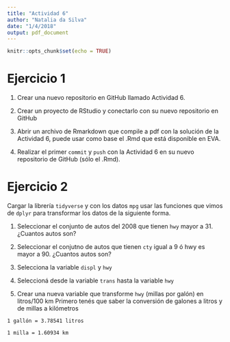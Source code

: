 ```yaml
---
title: "Actividad 6"
author: "Natalia da Silva"
date: "1/4/2018"
output: pdf_document
---
```


```r
knitr::opts_chunk$set(echo = TRUE)
```


# Ejercicio 1

1. Crear una  nuevo repositorio en GitHub llamado Actividad 6.

2. Crear un proyecto de RStudio y conectarlo con su nuevo repositorio en GitHub

3. Abrir un archivo de Rmarkdown que compile a pdf con la solución de la Actividad 6, puede usar como base el .Rmd que está disponible en EVA. 

4. Realizar el primer `commit` y `push` con la Actividad 6 en su nuevo repositorio de GitHub (sólo el .Rmd).


# Ejercicio 2
Cargar la librería `tidyverse` y con los datos `mpg` usar las funciones que vimos de `dplyr` para  transformar los datos de la siguiente forma. 

1. Seleccionar el conjunto de autos del 2008 que tienen `hwy` mayor a 31. ¿Cuantos autos son?

2. Seleccionar el conjutno de autos que tienen `cty` igual a 9 ó hwy es mayor a 90. ¿Cuantos autos son? 

3. Selecciona la variable `displ` y `hwy`

4. Seleccioná desde la variable `trans` hasta la variable `hwy`

5. Crear una nueva variable que transforme  `hwy` (millas por galón) en litros/100 km 
Primero tenés que saber la conversión de galones a litros y de millas a kilómetros

`1 gallón = 3.78541 litros`

`1 milla = 1.60934 km`

